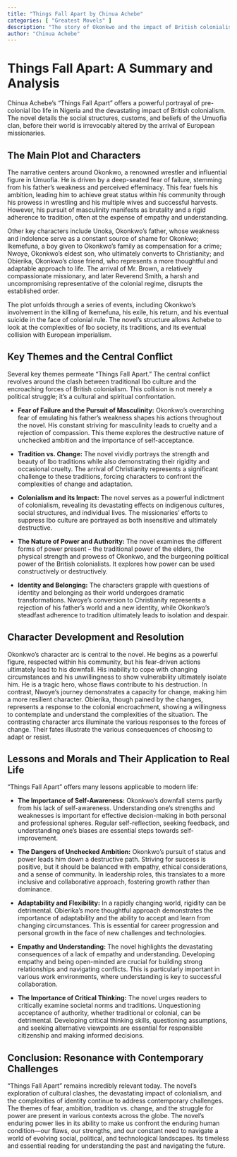 ```yaml
---
title: "Things Fall Apart by Chinua Achebe"
categories: [ "Greatest Movels" ]
description: "The story of Okonkwo and the impact of British colonialism on Nigerian Igbo society."
author: "Chinua Achebe"
---
```

# Things Fall Apart: A Summary and Analysis

Chinua Achebe's "Things Fall Apart" offers a powerful portrayal of pre-colonial Ibo life in Nigeria and the devastating impact of British colonialism. The novel details the social structures, customs, and beliefs of the Umuofia clan, before their world is irrevocably altered by the arrival of European missionaries.

## The Main Plot and Characters

The narrative centers around Okonkwo, a renowned wrestler and influential figure in Umuofia. He is driven by a deep-seated fear of failure, stemming from his father’s weakness and perceived effeminacy. This fear fuels his ambition, leading him to achieve great status within his community through his prowess in wrestling and his multiple wives and successful harvests. However, his pursuit of masculinity manifests as brutality and a rigid adherence to tradition, often at the expense of empathy and understanding.

Other key characters include Unoka, Okonkwo's father, whose weakness and indolence serve as a constant source of shame for Okonkwo; Ikemefuna, a boy given to Okonkwo's family as compensation for a crime; Nwoye, Okonkwo’s eldest son, who ultimately converts to Christianity; and Obierika, Okonkwo's close friend, who represents a more thoughtful and adaptable approach to life. The arrival of Mr. Brown, a relatively compassionate missionary, and later Reverend Smith, a harsh and uncompromising representative of the colonial regime, disrupts the established order.

The plot unfolds through a series of events, including Okonkwo's involvement in the killing of Ikemefuna, his exile, his return, and his eventual suicide in the face of colonial rule. The novel's structure allows Achebe to look at the complexities of Ibo society, its traditions, and its eventual collision with European imperialism.


## Key Themes and the Central Conflict

Several key themes permeate "Things Fall Apart."  The central conflict revolves around the clash between traditional Ibo culture and the encroaching forces of British colonialism. This collision is not merely a political struggle; it's a cultural and spiritual confrontation.

* **Fear of Failure and the Pursuit of Masculinity:** Okonkwo's overarching fear of emulating his father's weakness shapes his actions throughout the novel. His constant striving for masculinity leads to cruelty and a rejection of compassion. This theme explores the destructive nature of unchecked ambition and the importance of self-acceptance.

* **Tradition vs. Change:** The novel vividly portrays the strength and beauty of Ibo traditions while also demonstrating their rigidity and occasional cruelty. The arrival of Christianity represents a significant challenge to these traditions, forcing characters to confront the complexities of change and adaptation.

* **Colonialism and its Impact:** The novel serves as a powerful indictment of colonialism, revealing its devastating effects on indigenous cultures, social structures, and individual lives.  The missionaries' efforts to suppress Ibo culture are portrayed as both insensitive and ultimately destructive.

* **The Nature of Power and Authority:** The novel examines the different forms of power present – the traditional power of the elders, the physical strength and prowess of Okonkwo, and the burgeoning political power of the British colonialists.  It explores how power can be used constructively or destructively.

* **Identity and Belonging:** The characters grapple with questions of identity and belonging as their world undergoes dramatic transformations. Nwoye’s conversion to Christianity represents a rejection of his father's world and a new identity, while Okonkwo's steadfast adherence to tradition ultimately leads to isolation and despair.


## Character Development and Resolution

Okonkwo's character arc is central to the novel. He begins as a powerful figure, respected within his community, but his fear-driven actions ultimately lead to his downfall. His inability to cope with changing circumstances and his unwillingness to show vulnerability ultimately isolate him. He is a tragic hero, whose flaws contribute to his destruction. In contrast, Nwoye's journey demonstrates a capacity for change, making him a more resilient character. Obierika, though pained by the changes, represents a response to the colonial encroachment, showing a willingness to contemplate and understand the complexities of the situation. The contrasting character arcs illuminate the various responses to the forces of change. Their fates illustrate the various consequences of choosing to adapt or resist.


## Lessons and Morals and Their Application to Real Life

"Things Fall Apart" offers many lessons applicable to modern life:

* **The Importance of Self-Awareness:** Okonkwo's downfall stems partly from his lack of self-awareness.  Understanding one's strengths and weaknesses is important for effective decision-making in both personal and professional spheres.  Regular self-reflection, seeking feedback, and understanding one's biases are essential steps towards self-improvement.

* **The Dangers of Unchecked Ambition:** Okonkwo's pursuit of status and power leads him down a destructive path. Striving for success is positive, but it should be balanced with empathy, ethical considerations, and a sense of community. In leadership roles, this translates to a more inclusive and collaborative approach, fostering growth rather than dominance.

* **Adaptability and Flexibility:** In a rapidly changing world, rigidity can be detrimental.  Obierika's more thoughtful approach demonstrates the importance of adaptability and the ability to accept and learn from changing circumstances. This is essential for career progression and personal growth in the face of new challenges and technologies.

* **Empathy and Understanding:** The novel highlights the devastating consequences of a lack of empathy and understanding. Developing empathy and being open-minded are crucial for building strong relationships and navigating conflicts. This is particularly important in various work environments, where understanding is key to successful collaboration.

* **The Importance of Critical Thinking:**  The novel urges readers to critically examine societal norms and traditions.  Unquestioning acceptance of authority, whether traditional or colonial, can be detrimental.  Developing critical thinking skills, questioning assumptions, and seeking alternative viewpoints are essential for responsible citizenship and making informed decisions.


## Conclusion:  Resonance with Contemporary Challenges

"Things Fall Apart" remains incredibly relevant today. The novel's exploration of cultural clashes, the devastating impact of colonialism, and the complexities of identity continue to address contemporary challenges. The themes of fear, ambition, tradition vs. change, and the struggle for power are present in various contexts across the globe. The novel's enduring power lies in its ability to make us confront the enduring human condition—our flaws, our strengths, and our constant need to navigate a world of evolving social, political, and technological landscapes.  Its timeless and essential reading for understanding the past and navigating the future.

